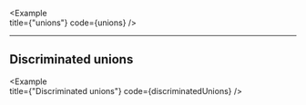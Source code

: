 
<Example   
  title={"unions"}
  code={unions}
/>

---

## Discriminated unions

<Example   
  title={"Discriminated unions"}
  code={discriminatedUnions}
/>
